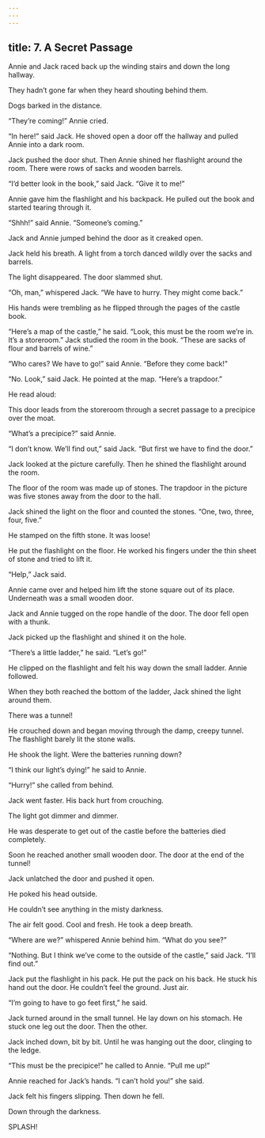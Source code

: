 ```yaml
---
---
---
```

title: 7. A Secret Passage
---



Annie and Jack raced back up the winding stairs and down the long hallway.

They hadn’t gone far when they heard shouting behind them.

Dogs barked in the distance.

“They’re coming!” Annie cried.

“In here!” said Jack. He shoved open a door off the hallway and pulled Annie into a dark room.

Jack pushed the door shut. Then Annie shined her flashlight around the room. There were rows of sacks and wooden barrels.

“I’d better look in the book,” said Jack. “Give it to me!”

Annie gave him the flashlight and his backpack. He pulled out the book and started tearing through it.

“Shhh!” said Annie. “Someone’s coming.”

Jack and Annie jumped behind the door as it creaked open.

Jack held his breath. A light from a torch danced wildly over the sacks and barrels.

The light disappeared. The door slammed shut.

“Oh, man,” whispered Jack. “We have to hurry. They might come back.”

His hands were trembling as he flipped through the pages of the castle book.

“Here’s a map of the castle,” he said. “Look, this must be the room we’re in. It’s a storeroom.” Jack studied the room in the book. “These are sacks of flour and barrels of wine.”

“Who cares? We have to go!” said Annie. “Before they come back!”

“No. Look,” said Jack. He pointed at the map. “Here’s a trapdoor.”

He read aloud:

This door leads from the storeroom through a secret passage to a precipice over the moat.



“What’s a precipice?” said Annie.

“I don’t know. We’ll find out,” said Jack. “But first we have to find the door.”

Jack looked at the picture carefully. Then he shined the flashlight around the room.

The floor of the room was made up of stones. The trapdoor in the picture was five stones away from the door to the hall.

Jack shined the light on the floor and counted the stones. “One, two, three, four, five.”

He stamped on the fifth stone. It was loose!

He put the flashlight on the floor. He worked his fingers under the thin sheet of stone and tried to lift it.

“Help,” Jack said.

Annie came over and helped him lift the stone square out of its place. Underneath was a small wooden door.

Jack and Annie tugged on the rope handle of the door. The door fell open with a thunk.

Jack picked up the flashlight and shined it on the hole.

“There’s a little ladder,” he said. “Let’s go!”

He clipped on the flashlight and felt his way down the small ladder. Annie followed.

When they both reached the bottom of the ladder, Jack shined the light around them.

There was a tunnel!

He crouched down and began moving through the damp, creepy tunnel. The flashlight barely lit the stone walls.

He shook the light. Were the batteries running down?

“I think our light’s dying!” he said to Annie.

“Hurry!” she called from behind.

Jack went faster. His back hurt from crouching.

The light got dimmer and dimmer.

He was desperate to get out of the castle before the batteries died completely.

Soon he reached another small wooden door. The door at the end of the tunnel!

Jack unlatched the door and pushed it open.

He poked his head outside.

He couldn’t see anything in the misty darkness.

The air felt good. Cool and fresh. He took a deep breath.

“Where are we?” whispered Annie behind him. “What do you see?”

“Nothing. But I think we’ve come to the outside of the castle,” said Jack. “I’ll find out.”

Jack put the flashlight in his pack. He put the pack on his back. He stuck his hand out the door. He couldn’t feel the ground. Just air.

“I’m going to have to go feet first,” he said.

Jack turned around in the small tunnel. He lay down on his stomach. He stuck one leg out the door. Then the other.

Jack inched down, bit by bit. Until he was hanging out the door, clinging to the ledge.

“This must be the precipice!” he called to Annie. “Pull me up!”

Annie reached for Jack’s hands. “I can’t hold you!” she said.



Jack felt his fingers slipping. Then down he fell.

Down through the darkness.

SPLASH!